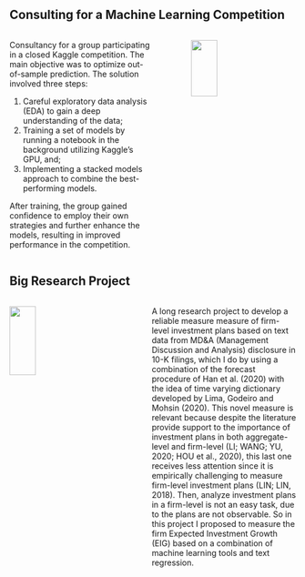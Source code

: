 ## Consulting for a Machine Learning Competition

::: columns
::: {.column width="55%"}
Consultancy for a group participating in a closed Kaggle competition. The main objective was to optimize out-of-sample prediction. The solution involved three steps:

1.  Careful exploratory data analysis (EDA) to gain a deep understanding of the data;
2.  Training a set of models by running a notebook in the background utilizing Kaggle's GPU, and;
3.  Implementing a stacked models approach to combine the best-performing models.

After training, the group gained confidence to employ their own strategies and further enhance the models, resulting in improved performance in the competition.
:::

::: {.column width="5%"}
:::

::: {.column width="40%"}
[![](images/logo.png){width="50%"}](https://www.kaggle.com/code/gustavocxavier/train-xgb-nnet-stack/notebook)
:::
:::

<!-- ## Shiny Flex Dashboard - Sales forecasting and anomaly detection -->

## Big Research Project

::: columns
::: {.column width="40%"}
[![](images/logo.png){width="50%"}](https://github.com/gustavocxavier/EIGtextRegression)
:::

::: {.column width="5%"}
:::

::: {.column width="55%"}
A long research project to develop a reliable measure measure of firm-level investment plans based on text data from MD&A (Management Discussion and Analysis) disclosure in 10-K filings, which I do by using a combination of the forecast procedure of Han et al. (2020) with the idea of time varying dictionary developed by Lima, Godeiro and Mohsin (2020). This novel measure is relevant because despite the literature provide support to the importance of investment plans in both aggregate-level and firm-level (LI; WANG; YU, 2020; HOU et al., 2020), this last one receives less attention since it is empirically challenging to measure firm-level investment plans (LIN; LIN, 2018). Then, analyze investment plans in a firm-level is not an easy task, due to the plans are not observable. So in this project I proposed to measure the firm Expected Investment Growth (EIG) based on a combination of machine learning tools and text regression.
:::
:::
